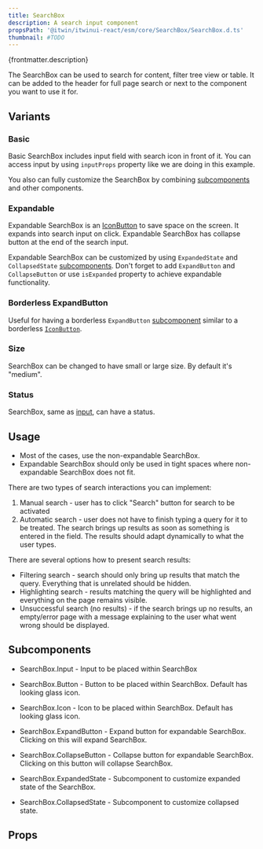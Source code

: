 ```yaml
---
title: SearchBox
description: A search input component
propsPath: '@itwin/itwinui-react/esm/core/SearchBox/SearchBox.d.ts'
thumbnail: #TODO
---
```


<p>{frontmatter.description}</p>

<LiveExample src='SearchBox.main.jsx'>
  <AllExamples.SearchBoxMainExample client:load />
</LiveExample>

The SearchBox can be used to search for content, filter tree view or table. It can be added to the header for full page search or next to the component you want to use it for.

## Variants

### Basic

Basic SearchBox includes input field with search icon in front of it. You can access input by using `inputProps` property like we are doing in this example.

<LiveExample src='SearchBox.basic.jsx'>
  <AllExamples.SearchBoxBasicExample client:load />
</LiveExample>

You also can fully customize the SearchBox by combining [subcomponents](#subcomponents) and other components.

<LiveExample src='SearchBox.customopen.jsx'>
  <AllExamples.SearchBoxCustomOpenExample client:load />
</LiveExample>

### Expandable

Expandable SearchBox is an [IconButton](button#icon-button) to save space on the screen. It expands into search input on click. Expandable SearchBox has collapse button at the end of the search input.

<LiveExample src='SearchBox.expandable.jsx'>
  <AllExamples.SearchBoxExpandableExample client:load />
</LiveExample>

Expandable SearchBox can be customized by using `ExpandedState` and `CollapsedState` [subcomponents](#subcomponents). Don't forget to add `ExpandButton` and `CollapseButton` or use `isExpanded` property to achieve expandable functionality.

<LiveExample src='SearchBox.custom.jsx'>
  <AllExamples.SearchBoxCustomExample client:load />
</LiveExample>

### Borderless ExpandButton

Useful for having a borderless `ExpandButton` [subcomponent](#subcomponents) similar to a borderless [`IconButton`](button#iconbutton).

<LiveExample src='SearchBox.borderlessexpandbutton.jsx'>
  <AllExamples.SearchBoxBorderlessExpandButtonExample client:load />
</LiveExample>

### Size

SearchBox can be changed to have small or large size. By default it's "medium".

<LiveExample src='SearchBox.size.jsx'>
  <AllExamples.SearchBoxSizeExample client:load />
</LiveExample>

### Status

SearchBox, same as [input](input#status), can have a status.

<LiveExample src='SearchBox.status.jsx'>
  <AllExamples.SearchBoxStatusExample client:load />
</LiveExample>

## Usage

- Most of the cases, use the non-expandable SearchBox.
- Expandable SearchBox should only be used in tight spaces where non-expandable SearchBox does not fit.

There are two types of search interactions you can implement:

1. Manual search - user has to click "Search" button for search to be activated
2. Automatic search - user does not have to finish typing a query for it to be treated. The search brings up results as soon as something is entered in the field. The results should adapt dynamically to what the user types.

There are several options how to present search results:

- Filtering search - search should only bring up results that match the query. Everything that is unrelated should be hidden.
- Highlighting search - results matching the query will be highlighted and everything on the page remains visible.
- Unsuccessful search (no results) - if the search brings up no results, an empty/error page with a message explaining to the user what went wrong should be displayed.

## Subcomponents

- SearchBox.Input - Input to be placed within SearchBox

- SearchBox.Button - Button to be placed within SearchBox. Default has looking glass icon.

- SearchBox.Icon - Icon to be placed within SearchBox. Default has looking glass icon.

- SearchBox.ExpandButton - Expand button for expandable SearchBox. Clicking on this will expand SearchBox.

- SearchBox.CollapseButton - Collapse button for expandable SearchBox. Clicking on this button will collapse SearchBox.

- SearchBox.ExpandedState - Subcomponent to customize expanded state of the SearchBox.

- SearchBox.CollapsedState - Subcomponent to customize collapsed state.

## Props

<PropsTable path={frontmatter.propsPath} />
